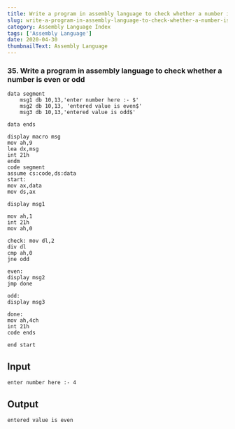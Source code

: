 ---
title: Write a program in assembly language to check whether a number is even or odd
slug: write-a-program-in-assembly-language-to-check-whether-a-number-is-even-or-odd
category: Assembly Language Index
tags: ['Assembly Language']
date: 2020-04-30
thumbnailText: Assembly Language
---
### 35. Write a program in assembly language to check whether a number is even or odd
```
data segment
    msg1 db 10,13,'enter number here :- $'
    msg2 db 10,13, 'entered value is even$'
    msg3 db 10,13,'entered value is odd$'

data ends

display macro msg
mov ah,9
lea dx,msg
int 21h
endm
code segment
assume cs:code,ds:data
start:
mov ax,data
mov ds,ax

display msg1

mov ah,1
int 21h
mov ah,0

check: mov dl,2
div dl
cmp ah,0
jne odd

even:
display msg2
jmp done

odd:
display msg3

done:
mov ah,4ch
int 21h
code ends

end start

```

## Input
```
enter number here :- 4
```
## Output
```
entered value is even
```